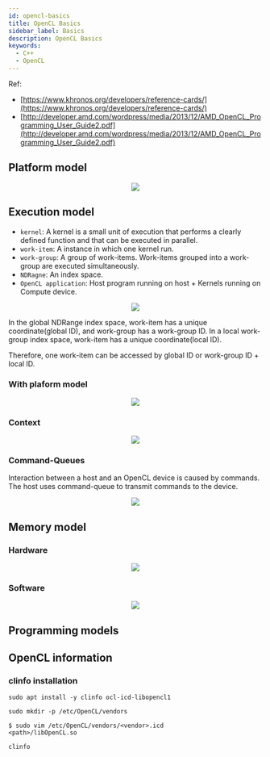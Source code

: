 ```yaml
---
id: opencl-basics
title: OpenCL Basics
sidebar_label: Basics
description: OpenCL Basics
keywords:
  - C++
  - OpenCL
---
```



Ref:

- [https://www.khronos.org/developers/reference-cards/](https://www.khronos.org/developers/reference-cards/)
- [http://developer.amd.com/wordpress/media/2013/12/AMD_OpenCL_Programming_User_Guide2.pdf](http://developer.amd.com/wordpress/media/2013/12/AMD_OpenCL_Programming_User_Guide2.pdf)

## Platform model

<center>
	<img src={useBaseUrl("img/lang/cpp/libraries/opencl/opencl-platform-model.png")} />
</center>

## Execution model

- `kernel`: A kernel is a small unit of execution that performs a clearly defined function and that can be executed in parallel.
- `work-item`: A instance in which one kernel run.
- `work-group`: A group of work-items. Work-items grouped into a work-group are executed simultaneously.
- `NDRagne`: An index space.
- `OpenCL application`: Host program running on host + Kernels running on Compute device.

<center>
	<img src={useBaseUrl("img/lang/cpp/libraries/opencl/opencl-ndrange.png")} />
</center>

In the global NDRange index space, work-item has a unique coordinate(global ID), and work-group has a work-group ID. In a local work-group index space, work-item has a unique coordinate(local ID).

Therefore, one work-item can be accessed by global ID or work-group ID + local ID.

### With plaform model

<center>
	<img src={useBaseUrl("img/lang/cpp/libraries/opencl/opencl-execution-model.png")} />
</center>

### Context

<center>
	<img src={useBaseUrl("img/lang/cpp/libraries/opencl/opencl-context.png")} />
</center>

### Command-Queues

Interaction between a host and an OpenCL device is caused by commands. The host uses command-queue to transmit commands to the device.

<center>
	<img src={useBaseUrl("img/lang/cpp/libraries/opencl/opencl-queue.jpg")} />
</center>

## Memory model

### Hardware

<center>
	<img src={useBaseUrl("img/lang/cpp/libraries/opencl/opencl-memory-model.png")} />
</center>

### Software

<center>
	<img src={useBaseUrl("img/lang/cpp/libraries/opencl/opencl-software-memory-model.png")} />
</center>

## Programming models

## OpenCL information

### clinfo installation

```shell
sudo apt install -y clinfo ocl-icd-libopencl1
```

```shell
sudo mkdir -p /etc/OpenCL/vendors
```

```shell {1}
$ sudo vim /etc/OpenCL/vendors/<vendor>.icd
<path>/libOpenCL.so
```

```shell
clinfo
```
